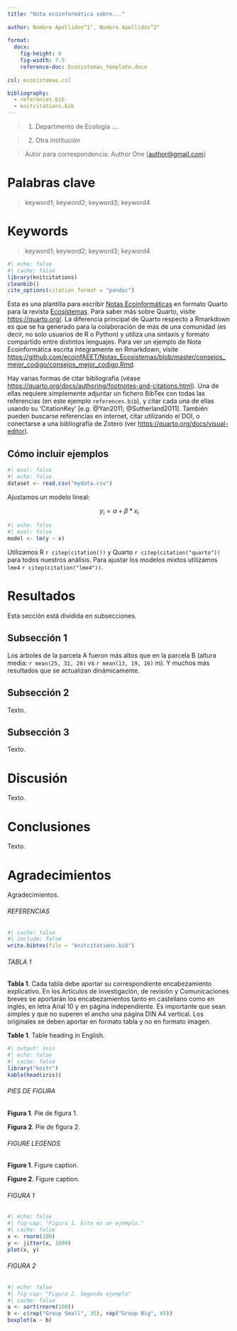 ```yaml
---
title: "Nota ecoinformática sobre..."
  
author: Nombre Apellidos^1^, Nombre Apellidos^2^
  
format:
  docx:
    fig-height: 6
    fig-width: 7.5
    reference-doc: Ecosistemas_template.docx
    
csl: ecosistemas.csl

bibliography: 
  - references.bib
  - knitcitations.bib
---
```


> (1) Departmento de Ecología ....

> (2) Otra institución

> Autor para correspondencia: Author One \[[author\@gmail.com](mailto:author@gmail.com){.email}\]

# Palabras clave

> keyword1; keyword2; keyword3; keyword4

# Keywords

> keyword1; keyword2; keyword3; keyword4

```r
#| echo: false
#| cache: false
library(knitcitations)
cleanbib()   
cite_options(citation_format = "pandoc")
```

Esta es una plantilla para escribir [Notas Ecoinformáticas](https://ecoinfaeet.github.io/website/notas-ecoinformaticas.html) en formato Quarto para la revista [Ecosistemas](www.revistaecosistemas.net). Para saber más sobre Quarto, visite <https://quarto.org/>. La diferencia principal de Quarto respecto a Rmarkdown es que se ha generado para la colaboración de más de una comunidad (es decir, no solo usuarios de R o Python) y utiliza una sintaxis y formato compartido entre distintos lenguajes. Para ver un ejemplo de Nota Ecoinformática escrita íntegramente en Rmarkdown, visite <https://github.com/ecoinfAEET/Notas_Ecosistemas/blob/master/consejos_mejor_codigo/consejos_mejor_codigo.Rmd>.

Hay varias formas de citar bibliografía (véase <https://quarto.org/docs/authoring/footnotes-and-citations.html>). Una de ellas requiere simplemente adjuntar un fichero BibTex con todas las referencias (en este ejemplo `references.bib`), y citar cada una de ellas usando su 'CitationKey' [e.g. @Yan2011; @Sutherland2011]. También pueden buscarse referencias en internet, citar utilizando el DOI, o conectarse a una bibliografía de Zotero (ver <https://quarto.org/docs/visual-editor>).

## Cómo incluir ejemplos

```r
#| eval: false
#| echo: false
dataset <- read.csv("mydata.csv")
```

Ajustamos un modelo lineal:

$$
y_{i} = \alpha + \beta*x_{i} 
$$

```r
#| echo: false
#| eval: false
model <- lm(y ~ x)
```

Utilizamos R `r citep(citation())` y Quarto `r citep(citation("quarto"))` para todos nuestros análisis. Para ajustar los modelos mixtos utilizamos `lme4` `r citep(citation("lme4"))`.

# Resultados

Esta sección está dividida en subsecciones.

## Subsección 1

Los árboles de la parcela A fueron más altos que en la parcela B (altura media: `r mean(25, 31, 28)` vs `r mean(13, 19, 16)` m). Y muchos más resultados que se actualizan dinámicamente.

## Subsección 2

Texto.

## Subsección 3

Texto.

# Discusión

Texto.

# Conclusiones

Texto.

# Agradecimientos

Agradecimientos.

###### REFERENCIAS

```r
#| cache: false
#| include: false
write.bibtex(file = "knitcitations.bib")
```

::: {#refs}
:::

###### TABLA 1

**Tabla 1**. Cada tabla debe aportar su correspondiente encabezamiento explicativo. En los Artículos de investigación, de revisión y Comunicaciones breves se aportarán los encabezamientos tanto en castellano como en inglés, en letra Arial 10 y en página independiente. Es importante que sean simples y que no superen el ancho una página DIN A4 vertical. Los originales se deben aportar en formato tabla y no en formato imagen.

**Table 1**. Table heading in English.

```r
#| output: asis
#| echo: false
#| cache: false
library("knitr")
kable(head(iris))
```

###### PIES DE FIGURA

**Figura 1**. Pie de figura 1.

**Figura 2**. Pie de figura 2.

###### FIGURE LEGENDS

**Figure 1**. Figure caption.

**Figure 2**. Figure caption.

###### FIGURA 1

```r
#| echo: false
#| fig-cap: "Figura 1. Esto es un ejemplo."
#| cache: false
x <- rnorm(100)
y <- jitter(x, 1000)
plot(x, y)
```

###### FIGURA 2

```r
#| echo: false
#| fig-cap: "Figura 2. Segundo ejemplo"
#| cache: false
a <- sort(rnorm(100))
b <- c(rep("Group Small", 35), rep("Group Big", 65))
boxplot(a ~ b)
```
